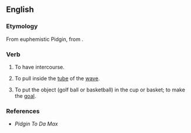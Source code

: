 ==English==

===Etymology===
From euphemistic {{etyl|haw|en}} Pidgin, from {{etyl|en|en}} {{m|en|put}} {{m|en|inside}}.

===Verb===
{{head|en|verb}} {{attention|en|needs conj}}

# {{lb|en|Hawaii|slang|vulgar}} To have intercourse.
# {{lb|en|Hawaii|surfing|slang}} To pull inside the [[tube]] of the [[wave]].
# {{lb|en|Hawaii|sports|slang}} To put the object (golf ball or basketball) in the cup or basket; to make the [[goal]].

===References===
* ''Pidgin To Da Max''
